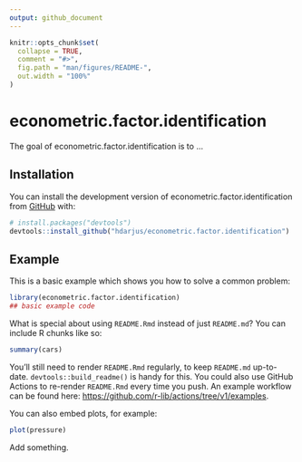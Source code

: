 ```yaml
---
output: github_document
---
```


<!-- README.md is generated from README.Rmd. Please edit that file -->

```r
knitr::opts_chunk$set(
  collapse = TRUE,
  comment = "#>",
  fig.path = "man/figures/README-",
  out.width = "100%"
)
```

# econometric.factor.identification

<!-- badges: start -->
<!-- badges: end -->

The goal of econometric.factor.identification is to ...

## Installation

You can install the development version of econometric.factor.identification from [GitHub](https://github.com/) with:

``` r
# install.packages("devtools")
devtools::install_github("hdarjus/econometric.factor.identification")
```

## Example

This is a basic example which shows you how to solve a common problem:

```r
library(econometric.factor.identification)
## basic example code
```

What is special about using `README.Rmd` instead of just `README.md`? You can include R chunks like so:

```r
summary(cars)
```

You'll still need to render `README.Rmd` regularly, to keep `README.md` up-to-date. `devtools::build_readme()` is handy for this. You could also use GitHub Actions to re-render `README.Rmd` every time you push. An example workflow can be found here: <https://github.com/r-lib/actions/tree/v1/examples>.

You can also embed plots, for example:

```r
plot(pressure)
```

Add something.
